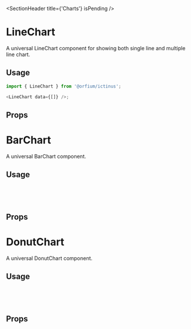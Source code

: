 
<Meta of={ChartStories} />

<SectionHeader title={'Charts'} isPending />

# LineChart

A universal LineChart component for showing both single line and multiple line chart.

## Usage

```js
import { LineChart } from '@orfium/ictinus';

<LineChart data={[]} />;
```

## Props

<ArgTypes of={LineChart} />

<Canvas of={ChartStories.LineChartStory} />

# BarChart

A universal BarChart component.

## Usage

```js
import { BarChart } from '@orfium/ictinus';

<BarChart data={[]} />;
```

## Props

<ArgTypes of={BarChart} />

<Canvas of={ChartStories.BarChart} />

# DonutChart

A universal DonutChart component.

## Usage

```js
import { DonutChart } from '@orfium/ictinus';

<DonutChart data={[]} />;
```

## Props

<ArgTypes of={DonutChart} />

<Canvas of={ChartStories.DonutChart} />
